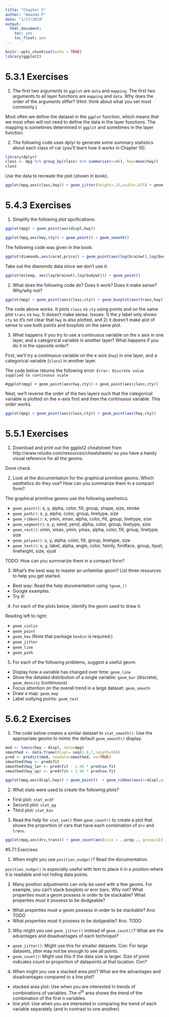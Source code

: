 ```yaml
---
title: "Chapter 5"
author: "Amanda P"
date: "1/17/2018"
output:   
  html_document:
    toc: yes
    toc_float: yes
---
```


```r
knitr::opts_chunk$set(echo = TRUE)
library(ggplot2)
```

# 5.3.1 Exercises

1. The first two arguments to `ggplot` are `data` and `mapping`. The first two arguments to all layer functions are `mapping` and `data`. Why does the order of the arguments differ? (Hint: think about what you set most commonly.)

Most often we define the dataset in the `ggplot` function, which means that we most often will not need to define the data in the layer functions. The mapping is sometimes determined in `ggplot` and sometimes in the layer function.

2. The following code uses dplyr to generate some summary statistics about each class of car (you'll learn how it works in Chapter 10). 

```r
library(dplyr)
class <- mpg %>% group_by(class) %>% summarise(n=n(), hwy=mean(hwy))
class
```

Use the data to recreate the plot (shown in book).

```r
ggplot(mpg,aes(class,hwy)) + geom_jitter(height=.25,width=.075) + geom_point(aes(class,hwy), data=class, color="red", size=4) + geom_text(aes(x=class,y=10,label=sprintf("n=%d",n)),data=class,)
```

# 5.4.3 Exercises

1. Simplify the following plot spcifications:

```r
ggplot(mpg) + geom_point(aes(displ,hwy))
```

```r
ggplot(mpg,aes(hwy,cty)) + geom_point() + geom_smooth()
```

The following code was given in the book:

```r
ggplot(diamonds,aes(carat,price)) + geom_point(aes(log(brainwt),log(bodywt)),data=msleep)
```

Take out the diamonds data since we don't use it:

```r
ggplot(msleep, aes(log(brainwt),log(bodywt))) + geom_point()
```

2. What does the following code do? Does it work? Does it make sense? Why/why not?

```r
ggplot(mpg) + geom_point(aes(class,cty)) + geom_boxplot(aes(trans,hwy))
```

The code above works. It plots `class` vs `cty` using points and on the same plot `trans` vs `hwy`. It doesn't make sense. Issues: 1) the y label only shows `cty` so it's not clear that `hwy` is also plotted, and 2) it doesn't make alot of sense to use both points and boxplots on the same plot.

3. What happens if you try to use a continuous variable on the x axis in one layer, and a categorical variable in another layer? What happens if you do it in the opposite order?

First, we'll try a continuous variable on the x-axis (`hwy`) in one layer, and a categorical variable (`class`) in another layer.

The code below returns the following error:
`Error: Discrete value supplied to continuous scale`

`#ggplot(mpg) + geom_point(aes(hwy,cty)) + geom_point(aes(class,cty))`

Next, we'll reverse the order of the two layers such that the categorical variable is plotted on the x-axis first and then the continuous variable. This order works.

```r
ggplot(mpg) + geom_point(aes(class,cty)) + geom_point(aes(hwy,cty))
```


# 5.5.1 Exercises

1. Download and print out the ggplot2 cheatsheet from http://www.rstudio.com/resources/cheatsheets/ so you have a handy visual reference for all the geoms.

Done check.

2. Look at the documentation for the graphical primitive geoms. Which aesthetics do they use? How can you summarize them in a compact form?

The graphical primitive geoms use the following aesthetics.

* `geom_point()`: x, y, alpha, color, fill, group, shape, size, stroke
* `geom_path()`: x, y, alpha, color, group, linetype, size
* `geom_ribbon()`: x, ymin, xmax, alpha, color, fill, group, linetype, size 
* `geom_segment()`: x, y, xend, yend, alpha, color, group, linetype, size
* `geom_rect()`: xmin, xmax, ymin, ymax, alpha, color, fill, group, linetype, size
* `geom_polyon()`: x, y, alpha, color, fill, group, linetype, size
* `geom_text()`: x, y, label, alpha, angle, color, family, fontface, group, hjust, lineheight, size, vjust

TODO: How can you summarize them in a compact form?


3. What's the best way to master an unfamiliar geom? List three resources to help you get started.

* Best way: Read the help documentation using `?geom_()`
* Google examples.
* Try it!

4. For each of the plots below, identify the geom used to draw it.

Reading left to right:

* `geom_violin`
* `geom_point`
* `geom_hex` (Note that package `hexbin` is required.)
* `geom_jitter`
* `geom_line`
* `geom_path`

5. For each of the following problems, suggest a useful geom:

* Display how a variable has changed over time: `geom_line`
* Show the detailed distribution of a single variable: `geom_bar` (discrete), `geom_density` (continuous)
* Focus attention on the overall trend in a large dataset: `geom_smooth`
* Draw a map: `geom_map`
* Label outlying points: `geom_text`

# 5.6.2 Exercises

1. The code below creates a similar dataset to `stat_smooth()`. Use the appropriate geoms to mimic the default `geom_smooth()` display.

```r
mod <- loess(hwy ~ displ, data=mpg)
smoothed <- data.frame(displ= seq(1.6,7,length=50))
pred <- predict(mod, newdata=smoothed, se=TRUE)
smoothed$hwy <- pred$fit
smoothed$hwy_lwr <- pred$fit - 1.96 * pred$se.fit
smoothed$hwy_upr <- pred$fit + 1.96 * pred$se.fit

ggplot(mpg,aes(displ,hwy)) + geom_point()  + geom_ribbon(aes(x=displ,ymin=hwy_lwr,ymax=hwy_upr),data=smoothed,fill="grey70") + geom_line(aes(displ,hwy),data=smoothed,alpha=.7)
```

2. What stats were used to create the following plots?

* First plot: `stat_ecdf`
* Second plot: `stat_qq` 
* Third plot: `stat_bin`

3. Read the help for `stat_sum()` then `geom_count()` to create a plot that shows the proportion of cars that have each combination of `drv` and `trans`.

```r
ggplot(mpg,aes(drv,trans)) + geom_count(aes(size = ..prop.., group=1))
```



#5.7.1 Exercises

1. When might you use `position_nudge()`? Read the documentation.

`position_nudge()` is especially useful with text to place it in a position where it is readable and not hiding data points.

2. Many position adjustments can only be used with a few geoms. For example, you can't stack boxplots or eror bars. Why not? What properties must a geom possess in order to be stackable? What properties must it possess to be dodgeable?

* What properties must a geom possess in order to be stackable? Ans: TODO
* What properties must it possess to be dodgeable? Ans: TODO

3. Why might you use `geom_jitter()` instead of `geom_count()`? What are the advantages and disadvantages of each technique?

* `geom_jitter()`: Might use this for smaller datasets. Con: For large datasets, jitter may not be enough to see all points.
* `geom_count()`: Might use this if the data size is larger. Size of point indicates count or proportion of datapoints at that location. Con?

4. When might you use a stacked area plot? What are the advantages and disadvantages compared to a line plot?

* stacked area plot: Use when you are interested in trends of combinations of variables. The $n^{th}$ area shows the trend of the combination of the first $n$ variables.
* line plot: Use when you are interested in comparing the trend of each variable separately (and in contrast to one another). 

